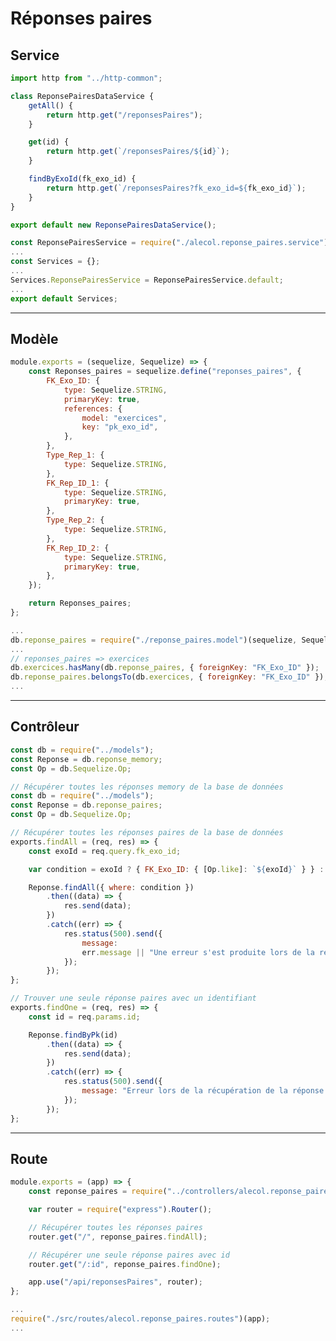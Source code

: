 # Réponses paires

## Service

```js title="./src/services/alecol.reponse_paires.service.js"
import http from "../http-common";

class ReponsePairesDataService {
    getAll() {
        return http.get("/reponsesPaires");
    }

    get(id) {
        return http.get(`/reponsesPaires/${id}`);
    }

    findByExoId(fk_exo_id) {
        return http.get(`/reponsesPaires?fk_exo_id=${fk_exo_id}`);
    }
}

export default new ReponsePairesDataService();
```

```js title="./src/services/index.js"
const ReponsePairesService = require("./alecol.reponse_paires.service");
...
const Services = {};
...
Services.ReponsePairesService = ReponsePairesService.default;
...
export default Services;
```

-----

## Modèle

```js title="./src/models/reponse_paires.model.js"
module.exports = (sequelize, Sequelize) => {
    const Reponses_paires = sequelize.define("reponses_paires", {
        FK_Exo_ID: {
            type: Sequelize.STRING,
            primaryKey: true,
            references: {
                model: "exercices",
                key: "pk_exo_id",
            },
        },
        Type_Rep_1: {
            type: Sequelize.STRING,
        },
        FK_Rep_ID_1: {
            type: Sequelize.STRING,
            primaryKey: true,
        },
        Type_Rep_2: {
            type: Sequelize.STRING,
        },
        FK_Rep_ID_2: {
            type: Sequelize.STRING,
            primaryKey: true,
        },
    });

    return Reponses_paires;
};
```

```js title="./src/models/index.js"
...
db.reponse_paires = require("./reponse_paires.model")(sequelize, Sequelize);
...
// reponses_paires => exercices
db.exercices.hasMany(db.reponse_paires, { foreignKey: "FK_Exo_ID" });
db.reponse_paires.belongsTo(db.exercices, { foreignKey: "FK_Exo_ID" });
...
```

-----

## Contrôleur

```js title="./src/controllers/alecol.reponse_paires.controllers.js"
const db = require("../models");
const Reponse = db.reponse_memory;
const Op = db.Sequelize.Op;

// Récupérer toutes les réponses memory de la base de données
const db = require("../models");
const Reponse = db.reponse_paires;
const Op = db.Sequelize.Op;

// Récupérer toutes les réponses paires de la base de données
exports.findAll = (req, res) => {
    const exoId = req.query.fk_exo_id;

    var condition = exoId ? { FK_Exo_ID: { [Op.like]: `${exoId}` } } : null;

    Reponse.findAll({ where: condition })
        .then((data) => {
            res.send(data);
        })
        .catch((err) => {
            res.status(500).send({
                message:
                err.message || "Une erreur s'est produite lors de la récupération des réponses paires.",
            });
        });
};

// Trouver une seule réponse paires avec un identifiant
exports.findOne = (req, res) => {
    const id = req.params.id;

    Reponse.findByPk(id)
        .then((data) => {
            res.send(data);
        })
        .catch((err) => {
            res.status(500).send({
                message: "Erreur lors de la récupération de la réponse paires avec l'id=" + id,
            });
        });
};
```

-----

## Route

```js title="./src/routes/alecol.reponse_paires.routes.js"
module.exports = (app) => {
    const reponse_paires = require("../controllers/alecol.reponse_paires.controllers");

    var router = require("express").Router();

    // Récupérer toutes les réponses paires
    router.get("/", reponse_paires.findAll);

    // Récupérer une seule réponse paires avec id
    router.get("/:id", reponse_paires.findOne);

    app.use("/api/reponsesPaires", router);
};
```

```js title="server.js"
...
require("./src/routes/alecol.reponse_paires.routes")(app);
...
```